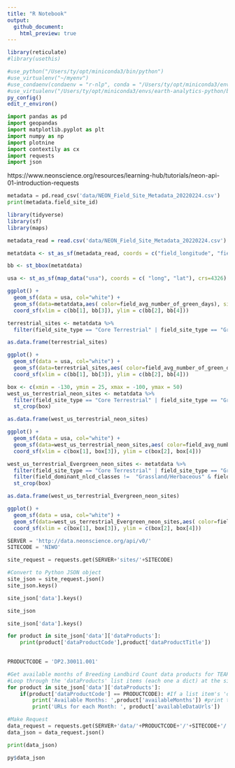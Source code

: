 ```yaml
---
title: "R Notebook"
output:
  github_document:
    html_preview: true
---
```



```r
library(reticulate)
#library(usethis)

#use_python("/Users/ty/opt/miniconda3/bin/python")
#use_virtualenv("~/myenv")
#use_condaenv(condaenv = "r-nlp", conda = "/Users/ty/opt/miniconda3/envs/earth-analytics-python/opt/miniconda3")
#use_virtualenv("/Users/ty/opt/miniconda3/envs/earth-analytics-python/bin/python3")
py_config()
edit_r_environ()
```

```python
import pandas as pd
import geopandas
import matplotlib.pyplot as plt
import numpy as np
import plotnine
import contextily as cx
import requests
import json
```

https://www.neonscience.org/resources/learning-hub/tutorials/neon-api-01-introduction-requests



```python
metadata = pd.read_csv('data/NEON_Field_Site_Metadata_20220224.csv')
print(metadata.field_site_id)
```


```r
library(tidyverse)
library(sf)
library(maps)
```


```r
metadata_read = read.csv('data/NEON_Field_Site_Metadata_20220224.csv')

metatdata <- st_as_sf(metadata_read, coords = c("field_longitude", "field_latitude"), crs=4326)

bb <- st_bbox(metatdata)

usa <- st_as_sf(map_data("usa"), coords = c( "long", "lat"), crs=4326)

```

```r
ggplot() +
  geom_sf(data = usa, col="white") +
  geom_sf(data=metatdata,aes( color=field_avg_number_of_green_days), size=5) +
  coord_sf(xlim = c(bb[1], bb[3]), ylim = c(bb[2], bb[4]))
```

```r
terrestrial_sites <- metatdata %>% 
  filter(field_site_type == "Core Terrestrial" | field_site_type == "Gradient Terrestrial" ) 

as.data.frame(terrestrial_sites)
```
```r
ggplot() +
  geom_sf(data = usa, col="white") +
  geom_sf(data=terrestrial_sites,aes( color=field_avg_number_of_green_days), size=5) +
  coord_sf(xlim = c(bb[1], bb[3]), ylim = c(bb[2], bb[4]))
```

```r
box <- c(xmin = -130, ymin = 25, xmax = -100, ymax = 50)
west_us_terrestrial_neon_sites <- metatdata %>% 
  filter(field_site_type == "Core Terrestrial" | field_site_type == "Gradient Terrestrial" ) %>%
  st_crop(box)

as.data.frame(west_us_terrestrial_neon_sites)
```
```r
ggplot() +
  geom_sf(data = usa, col="white") +
  geom_sf(data=west_us_terrestrial_neon_sites,aes( color=field_avg_number_of_green_days), size=2) +
  coord_sf(xlim = c(box[1], box[3]), ylim = c(box[2], box[4]))
```

```r
west_us_terrestrial_Evergreen_neon_sites <- metatdata %>% 
  filter(field_site_type == "Core Terrestrial" | field_site_type == "Gradient Terrestrial" ) %>%
  filter(field_dominant_nlcd_classes !=  "Grassland/Herbaceous" & field_dominant_nlcd_classes !=  "Shrub/Scrub" & field_dominant_nlcd_classes != "Cultivated Crops") %>%
  st_crop(box)

as.data.frame(west_us_terrestrial_Evergreen_neon_sites)
```

```r
ggplot() +
  geom_sf(data = usa, col="white") +
  geom_sf(data=west_us_terrestrial_Evergreen_neon_sites,aes( color=field_mean_canopy_height_m), size=2) +
  coord_sf(xlim = c(box[1], box[3]), ylim = c(box[2], box[4]))
```


```python
SERVER = 'http://data.neonscience.org/api/v0/'
SITECODE = 'NIWO'

site_request = requests.get(SERVER+'sites/'+SITECODE)

#Convert to Python JSON object
site_json = site_request.json()
site_json.keys()

site_json['data'].keys()

site_json
```



```python
site_json['data'].keys()
```


```python
for product in site_json['data']['dataProducts']:
    print(product['dataProductCode'],product['dataProductTitle'])
    
```



```python

PRODUCTCODE = 'DP2.30011.001'
```


```python
#Get available months of Breeding Landbird Count data products for TEAK site
#Loop through the 'dataProducts' list items (each one a dict) at the site
for product in site_json['data']['dataProducts']: 
    if(product['dataProductCode'] == PRODUCTCODE): #If a list item's 'dataProductCode' dict element equals the product code string,
        print('Available Months: ',product['availableMonths']) #print the available months and URLs
        print('URLs for each Month: ', product['availableDataUrls'])
```


```python
#Make Request
data_request = requests.get(SERVER+'data/'+PRODUCTCODE+'/'+SITECODE+'/'+'2020-08')
data_json = data_request.json()

print(data_json)
```

```r
py$data_json
```



